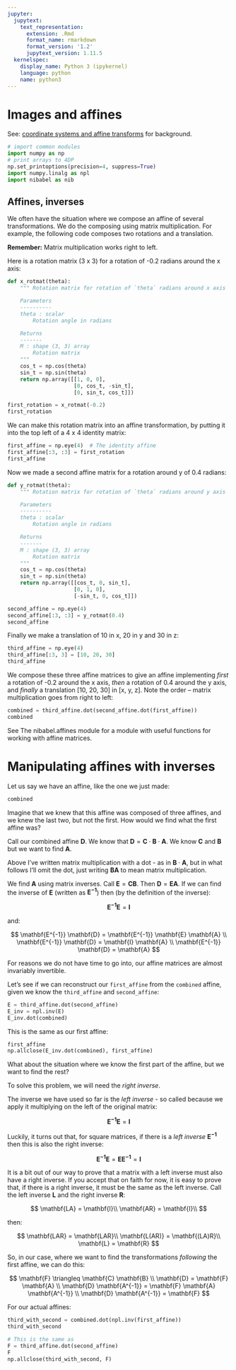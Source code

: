 ```yaml
---
jupyter:
  jupytext:
    text_representation:
      extension: .Rmd
      format_name: rmarkdown
      format_version: '1.2'
      jupytext_version: 1.11.5
  kernelspec:
    display_name: Python 3 (ipykernel)
    language: python
    name: python3
---
```


# Images and affines

See: [coordinate systems and affine transforms](http://nipy.org/nibabel/coordinate_systems.html) for background.

```python
# import common modules
import numpy as np
# print arrays to 4DP
np.set_printoptions(precision=4, suppress=True)
import numpy.linalg as npl
import nibabel as nib
```

## Affines, inverses

We often have the situation where we compose an affine of several transformations.
We do the composing using matrix multiplication.
For example, the following code composes two rotations and a translation.

<div class="alert alert-info">

**Remember:**
Matrix multiplication works right to left.

</div>

Here is a rotation matrix (3 x 3) for a rotation of -0.2 radians around the x
axis:

```python
def x_rotmat(theta):
    """ Rotation matrix for rotation of `theta` radians around x axis

    Parameters
    ----------
    theta : scalar
        Rotation angle in radians

    Returns
    -------
    M : shape (3, 3) array
        Rotation matrix
    """
    cos_t = np.cos(theta)
    sin_t = np.sin(theta)
    return np.array([[1, 0, 0],
                     [0, cos_t, -sin_t],
                     [0, sin_t, cos_t]])

first_rotation = x_rotmat(-0.2)
first_rotation
```

We can make this rotation matrix into an affine transformation, by putting it
into the top left of a 4 x 4 identity matrix:

```python
first_affine = np.eye(4)  # The identity affine
first_affine[:3, :3] = first_rotation
first_affine
```

Now we made a second affine matrix for a rotation around y of 0.4 radians:

```python
def y_rotmat(theta):
    """ Rotation matrix for rotation of `theta` radians around y axis

    Parameters
    ----------
    theta : scalar
        Rotation angle in radians

    Returns
    -------
    M : shape (3, 3) array
        Rotation matrix
    """
    cos_t = np.cos(theta)
    sin_t = np.sin(theta)
    return np.array([[cos_t, 0, sin_t],
                     [0, 1, 0],
                     [-sin_t, 0, cos_t]])

second_affine = np.eye(4)
second_affine[:3, :3] = y_rotmat(0.4)
second_affine
```

Finally we make a translation of 10 in x, 20 in y and 30 in z:

```python
third_affine = np.eye(4)
third_affine[:3, 3] = [10, 20, 30]
third_affine
```

We compose these three affine matrices to give an affine implementing *first*
a rotation of -0.2 around the x axis, *then* a rotation of 0.4 around the y
axis, and *finally* a translation [10, 20, 30] in [x, y, z]. Note the order
– matrix multiplication goes from right to left:

```python
combined = third_affine.dot(second_affine.dot(first_affine))
combined
```

See The nibabel.affines module for a module with useful functions for working with
affine matrices.

# Manipulating affines with inverses

Let us say we have an affine, like the one we just made:

```python
combined
```

Imagine that we knew that this affine was composed of three affines, and we
knew the last two, but not the first. How would we find what the first affine
was?

Call our combined affine $\mathbf{D}$. We know that $\mathbf{D} =
\mathbf{C} \cdot \mathbf{B} \cdot \mathbf{A}$. We know $\mathbf{C}$ and
$\mathbf{B}$ but we want to find $\mathbf{A}$.

Above I’ve written matrix multiplication with a dot - as in $\mathbf{B}
\cdot \mathbf{A}$, but in what follows I’ll omit the dot, just writing
$\mathbf{B} \mathbf{A}$ to mean matrix multiplication.

We find $\mathbf{A}$ using matrix inverses. Call $\mathbf{E} =
\mathbf{C} \mathbf{B}$. Then $\mathbf{D} = \mathbf{E} \mathbf{A}$. If we
can find the inverse of $\mathbf{E}$ (written as
$\mathbf{E^{-1}}$) then (by the definition of the inverse):

$$
\mathbf{E^{-1}} \mathbf{E} = \mathbf{I}
$$

and:

$$
\mathbf{E^{-1}} \mathbf{D} = \mathbf{E^{-1}} \mathbf{E} \mathbf{A} \\
\mathbf{E^{-1}} \mathbf{D} = \mathbf{I} \mathbf{A} \\
\mathbf{E^{-1}} \mathbf{D} = \mathbf{A}
$$

For reasons we do not have time to go into, our affine matrices are almost
invariably invertible.

Let’s see if we can reconstruct our `first_affine` from the `combined`
affine, given we know the `third_affine` and `second_affine`:

```python
E = third_affine.dot(second_affine)
E_inv = npl.inv(E)
E_inv.dot(combined)  
```

This is the same as our first affine:

```python
first_affine
np.allclose(E_inv.dot(combined), first_affine)
```

What about the situation where we know the first part of the affine, but we
want to find the rest?

To solve this problem, we will need the *right inverse*.

The inverse we have used so far is the *left inverse* - so called because we
apply it multiplying on the left of the original matrix:

$$
\mathbf{E^{-1}} \mathbf{E} = \mathbf{I}
$$

Luckily, it turns out that, for square matrices, if there is a *left inverse*
$\mathbf{E^{-1}}$ then this is also the right inverse:

$$
\mathbf{E^{-1}} \mathbf{E} = \mathbf{E} \mathbf{E^{-1}} = \mathbf{I}
$$

It is a bit out of our way to prove that a matrix with a left inverse must
also have a right inverse.  If you accept that on faith for now, it is easy to
prove that, if there is a right inverse, it must be the same as the left
inverse. Call the left inverse $\mathbf{L}$ and the right inverse
$\mathbf{R}$:

$$
\mathbf{LA} = \mathbf{I}\\
\mathbf{AR} = \mathbf{I}\\
$$

then:

$$
\mathbf{LAR} = \mathbf{LAR}\\
\mathbf{L(AR)} = \mathbf{(LA)R}\\
\mathbf{L} = \mathbf{R}
$$

So, in our case, where we want to find the transformations *following* the
first affine, we can do this:

$$
\mathbf{F} \triangleq \mathbf{C} \mathbf{B} \\
\mathbf{D} = \mathbf{F} \mathbf{A} \\
\mathbf{D} \mathbf{A^{-1}} = \mathbf{F} \mathbf{A} \mathbf{A^{-1}} \\
\mathbf{D} \mathbf{A^{-1}} = \mathbf{F}
$$

For our actual affines:

```python
third_with_second = combined.dot(npl.inv(first_affine))
third_with_second  
```

```python
# This is the same as
F = third_affine.dot(second_affine)
F  
np.allclose(third_with_second, F)
```
